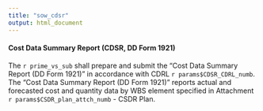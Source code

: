 ```yaml
---
title: "sow_cdsr"
output: html_document
---
```

#### Cost Data Summary Report (CDSR, DD Form 1921)
The `r prime_vs_sub` shall prepare and submit the "Cost Data Summary Report (DD Form 1921)" in accordance with CDRL `r params$CDSR_CDRL_numb`. The "Cost Data Summary Report (DD Form 1921)" reports actual and forecasted cost and quantity data by WBS element specified in Attachment `r params$CSDR_plan_attch_numb` - CSDR Plan.  

